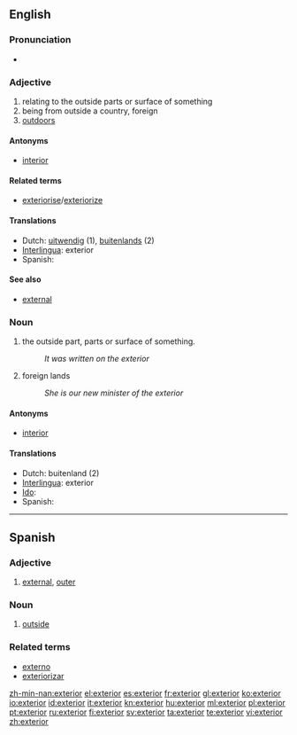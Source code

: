 ==English==

===Pronunciation===
* {{rhymes|ɪəriə(r)}}

===Adjective===
{{en-adj|-|-}}

# relating to the outside parts or surface of something
# being from outside a country, foreign
# [[outdoors]]

====Antonyms====
*[[interior]]

====Related terms====
*[[exteriorise]]/[[exteriorize]]

====Translations====
* Dutch: [[uitwendig]] (1), [[buitenlands]] (2)
* [[Interlingua]]: exterior
* Spanish: {{t+|es|exterior}}

====See also====
* [[external]]

===Noun===
{{en-noun}}

# the outside part, parts or surface of something.
#: ''It was written on the exterior''
# foreign lands
#: ''She is our new minister of the exterior''

====Antonyms====
*[[interior]]

====Translations====
* Dutch: buitenland {{n}} (2)
* [[Interlingua]]: exterior
* [[Ido]]: {{t+|io|exterajo|xs=Ido}}
* Spanish: {{t+|es|exterior}}

----

==Spanish==

===Adjective===
{{es-adj|pl=exteriores}}

# [[external]], [[outer]]

===Noun===
{{es-noun-m|pl=exteriores}}

# [[outside]]

===Related terms===
* [[externo]]
* [[exteriorizar]]

[[zh-min-nan:exterior]]
[[el:exterior]]
[[es:exterior]]
[[fr:exterior]]
[[gl:exterior]]
[[ko:exterior]]
[[io:exterior]]
[[id:exterior]]
[[it:exterior]]
[[kn:exterior]]
[[hu:exterior]]
[[ml:exterior]]
[[pl:exterior]]
[[pt:exterior]]
[[ru:exterior]]
[[fi:exterior]]
[[sv:exterior]]
[[ta:exterior]]
[[te:exterior]]
[[vi:exterior]]
[[zh:exterior]]